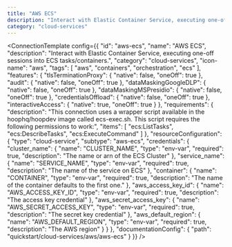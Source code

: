 ```yaml
---
title: "AWS ECS"
description: "Interact with Elastic Container Service, executing one-off sessions into ECS tasks/containers."
category: "cloud-services"
---
```



<ConnectionTemplate config={{
  "id": "aws-ecs",
  "name": "AWS ECS",
  "description": "Interact with Elastic Container Service, executing one-off sessions into ECS tasks/containers.",
  "category": "cloud-services",
  "icon-name": "aws",
  "tags": [
    "aws",
    "containers",
    "orchestration",
    "ecs"
  ],
  "features": {
    "tlsTerminationProxy": {
      "native": false,
      "oneOff": true
    },
    "audit": {
      "native": false,
      "oneOff": true
    },
    "dataMaskingGoogleDLP": {
      "native": false,
      "oneOff": true
    },
    "dataMaskingMSPresidio": {
      "native": false,
      "oneOff": true
    },
    "credentialsOffload": {
      "native": false,
      "oneOff": true
    },
    "interactiveAccess": {
      "native": true,
      "oneOff": true
    }
  },
  "requirements": {
    "description": "This connection uses a wrapper script available in the hoophq/hoopdev image called ecs-exec.sh. This script requires the following permissions to work:",
    "items": [
      "ecs:ListTasks",
      "ecs:DescribeTasks",
      "ecs:ExecuteCommand"
    ]
  },
  "resourceConfiguration": {
    "type": "cloud-service",
    "subtype": "aws-ecs",
    "credentials": {
      "cluster_name": {
        "name": "CLUSTER_NAME",
        "type": "env-var",
        "required": true,
        "description": "The name or arn of the ECS Cluster"
      },
      "service_name": {
        "name": "SERVICE_NAME",
        "type": "env-var",
        "required": true,
        "description": "The name of the service on ECS"
      },
      "container": {
        "name": "CONTAINER",
        "type": "env-var",
        "required": true,
        "description": "The name of the container defaults to the first one."
      },
      "aws_access_key_id": {
        "name": "AWS_ACCESS_KEY_ID",
        "type": "env-var",
        "required": true,
        "description": "The access key credential"
      },
      "aws_secret_access_key": {
        "name": "AWS_SECRET_ACCESS_KEY",
        "type": "env-var",
        "required": true,
        "description": "The secret key credential"
      },
      "aws_default_region": {
        "name": "AWS_DEFAULT_REGION",
        "type": "env-var",
        "required": true,
        "description": "The AWS region"
      }
    }
  },
  "documentationConfig": {
    "path": "quickstart/cloud-services/aws/aws-ecs"
  }
}} />


